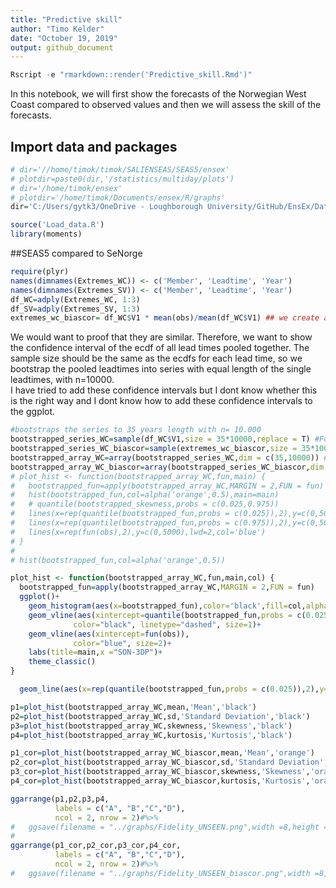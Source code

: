 ```yaml
---
title: "Predictive skill"
author: "Timo Kelder"
date: "October 19, 2019"
output: github_document 
---
```


```r
Rscript -e "rmarkdown::render('Predictive_skill.Rmd')"
```

In this notebook, we will first show the forecasts of the Norwegian West Coast compared to observed values and then we will assess the skill of the forecasts. 

## Import data and packages

```r
# dir='//home/timok/timok/SALIENSEAS/SEAS5/ensex'
# plotdir=paste0(dir,'/statistics/multiday/plots')
# dir='/home/timok/ensex'
# plotdir='/home/timok/Documents/ensex/R/graphs'
dir='C:/Users/gytk3/OneDrive - Loughborough University/GitHub/EnsEx/Data'

source('Load_data.R')
library(moments)
```

##SEAS5 compared to SeNorge

```r
require(plyr)
names(dimnames(Extremes_WC)) <- c('Member', 'Leadtime', 'Year')
names(dimnames(Extremes_SV)) <- c('Member', 'Leadtime', 'Year')
df_WC=adply(Extremes_WC, 1:3)
df_SV=adply(Extremes_SV, 1:3)
extremes_wc_biascor= df_WC$V1 * mean(obs)/mean(df_WC$V1) ## we create a mean bias corrected series  

```

We would want to proof that they are similar. Therefore, we want to show the confidence interval of the ecdf of all lead times pooled together. The sample size should be the same as the ecdfs for each lead time, so we bootstrap the pooled leadtimes into series with equal length of the single leadtimes, with n=10000.  
I have tried to add these confidence intervals but I dont know whether this is the right way and I dont know how to add these confidence intervals to the ggplot.  
```r

#bootstraps the series to 35 years length with n= 10.000 
bootstrapped_series_WC=sample(df_WC$V1,size = 35*10000,replace = T) #For WC
bootstrapped_series_WC_biascor=sample(extremes_wc_biascor,size = 35*10000,replace = T) #For WC
bootstrapped_array_WC=array(bootstrapped_series_WC,dim = c(35,10000)) #Creates an array with 10.000 series of 35 values
bootstrapped_array_WC_biascor=array(bootstrapped_series_WC_biascor,dim = c(35,10000)) #Same for the mean bias corrected series
# plot_hist <- function(bootstrapped_array_WC,fun,main) {
#   bootstrapped_fun=apply(bootstrapped_array_WC,MARGIN = 2,FUN = fun)
#   hist(bootstrapped_fun,col=alpha('orange',0.5),main=main)
#   # quantile(bootstrapped_skewness,probs = c(0.025,0.975))
#   lines(x=rep(quantile(bootstrapped_fun,probs = c(0.025)),2),y=c(0,5000))
#   lines(x=rep(quantile(bootstrapped_fun,probs = c(0.975)),2),y=c(0,5000))
#   lines(x=rep(fun(obs),2),y=c(0,5000),lwd=2,col='blue')
# }
# 
# hist(bootstrapped_fun,col=alpha('orange',0.5))

plot_hist <- function(bootstrapped_array_WC,fun,main,col) {
  bootstrapped_fun=apply(bootstrapped_array_WC,MARGIN = 2,FUN = fun)
  ggplot()+
    geom_histogram(aes(x=bootstrapped_fun),color='black',fill=col,alpha=0.5)+
    geom_vline(aes(xintercept=quantile(bootstrapped_fun,probs = c(0.025,0.975))),
              color="black", linetype="dashed", size=1)+
    geom_vline(aes(xintercept=fun(obs)),
              color="blue", size=2)+
    labs(title=main,x ="SON-3DP")+
    theme_classic()
}

  geom_line(aes(x=rep(quantile(bootstrapped_fun,probs = c(0.025)),2),y=c(0,5000)))

p1=plot_hist(bootstrapped_array_WC,mean,'Mean','black')
p2=plot_hist(bootstrapped_array_WC,sd,'Standard Deviation','black')
p3=plot_hist(bootstrapped_array_WC,skewness,'Skewness','black')
p4=plot_hist(bootstrapped_array_WC,kurtosis,'Kurtosis','black')

p1_cor=plot_hist(bootstrapped_array_WC_biascor,mean,'Mean','orange')
p2_cor=plot_hist(bootstrapped_array_WC_biascor,sd,'Standard Deviation','orange')
p3_cor=plot_hist(bootstrapped_array_WC_biascor,skewness,'Skewness','orange')
p4_cor=plot_hist(bootstrapped_array_WC_biascor,kurtosis,'Kurtosis','orange')

ggarrange(p1,p2,p3,p4,
          labels = c("A", "B","C","D"),
          ncol = 2, nrow = 2)#%>%
#   ggsave(filename = "../graphs/Fidelity_UNSEEN.png",width =8,height = 8 )
# 
ggarrange(p1_cor,p2_cor,p3_cor,p4_cor,
          labels = c("A", "B","C","D"),
          ncol = 2, nrow = 2)#%>%
#   ggsave(filename = "../graphs/Fidelity_UNSEEN_biascor.png",width =8,height = 8 )

```


